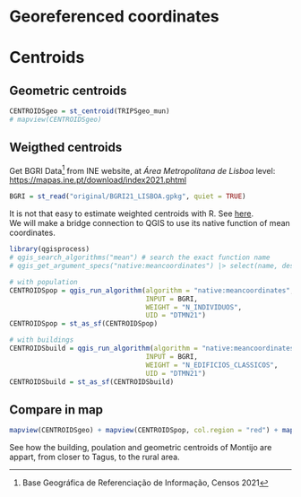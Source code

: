 # Georeferenced coordinates


# Centroids

## Geometric centroids

```r
CENTROIDSgeo = st_centroid(TRIPSgeo_mun)
# mapview(CENTROIDSgeo)
```


## Weigthed centroids

Get BGRI Data^[Base Geográfica de Referenciação de Informação, Censos 2021] from INE website, at *Área Metropolitana de Lisboa* level: [https://mapas.ine.pt/download/index2021.phtml](mapas.ine.pt/download/index2021.phtml)

```r
BGRI = st_read("original/BGRI21_LISBOA.gpkg", quiet = TRUE)
```

It is not that easy to estimate weighted centroids with R. See [here](https://wzbsocialsciencecenter.github.io/spatially_weighted_avg/).  
We will make a bridge connection to QGIS to use its native function of mean coordinates.  

<!-- CHANGE -->


```r
library(qgisprocess)
# qgis_search_algorithms("mean") # search the exact function name
# qgis_get_argument_specs("native:meancoordinates") |> select(name, description) # see the required inputs

# with population
CENTROIDSpop = qgis_run_algorithm(algorithm = "native:meancoordinates",
                                  INPUT = BGRI,
                                  WEIGHT = "N_INDIVIDUOS",
                                  UID = "DTMN21")
CENTROIDSpop = st_as_sf(CENTROIDSpop)

# with buildings
CENTROIDSbuild = qgis_run_algorithm(algorithm = "native:meancoordinates",
                                  INPUT = BGRI,
                                  WEIGHT = "N_EDIFICIOS_CLASSICOS",
                                  UID = "DTMN21")
CENTROIDSbuild = st_as_sf(CENTROIDSbuild)
```


## Compare in map

```r
mapview(CENTROIDSgeo) + mapview(CENTROIDSpop, col.region = "red") + mapview(CENTROIDSbuild, col.region = "black")
```

See how the building, poulation and geometric centroids of Montijo are appart, from closer to Tagus, to the rural area.
